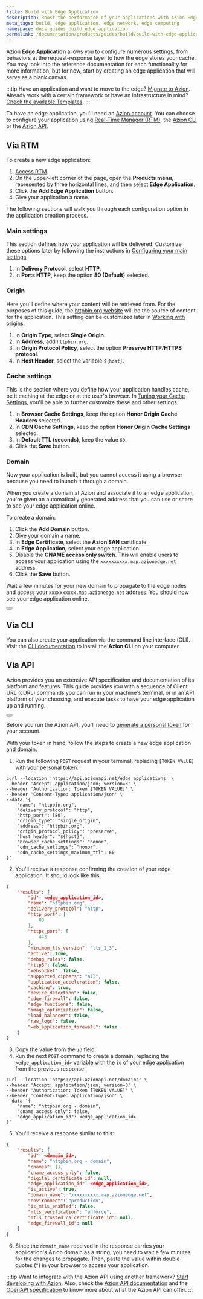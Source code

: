 ```yaml
---
title: Build with Edge Application
description: Boost the performance of your applications with Azion Edge Application.
meta_tags: build, edge application, edge network, edge computing
namespace: docs_guides_build_edge_application
permalink: /documentation/products/guides/build/build-with-edge-application/
---
```


Azion **Edge Application** allows you to configure numerous settings, from behaviors at the request-response layer to how the edge stores your cache. You may look into the reference documentation for each functionality for more information, but for now, start by creating an edge application that will serve as a blank canvas.

:::tip
Have an application and want to move to the edge? [Migrate to Azion](link_migrate). Already work with a certain framework or have an infrastructure in mind? [Check the available Templates](link_templates).
:::

To have an edge application, you'll need an [Azion account](link_accounts). You can choose to configure your application using [Real-Time Manager (RTM)](#via-rtm), the [Azion CLI](#via-cli) or the [Azion API](#via-api).

## Via RTM

To create a new edge application:

1. [Access RTM](link_rtm).
2. On the upper-left corner of the page, open the **Products menu**, represented by three horizontal lines, and then select **Edge Application**.
3. Click the **Add Edge Application** button.
4. Give your application a name.

The following sections will walk you through each configuration option in the application creation process.

### Main settings

This section defines how your application will be delivered. Customize these options later by following the instructions in [Configuring your main settings](link_config_app).

1. In **Delivery Protocol**, select **HTTP**.
2. In **Ports HTTP**, keep the option **80 (Default)** selected.

### Origin

Here you'll define where your content will be retrieved from. For the purposes of this guide, the [httpbin.org website](https://httpbin.org) will be the source of content for the application. This setting can be customized later in [Working with origins](link_work_origins).

1. In **Origin Type**, select **Single Origin**.
2. In **Address**, add `httpbin.org`.
3. In **Origin Protocol Policy**, select the option **Preserve HTTP/HTTPS protocol**.
4. In **Host Header**, select the variable `${host}`.

### Cache settings

This is the section where you define how your application handles cache, be it caching at the edge or at the user's browser. In [Tuning your Cache Settings](link_cache_settings), you'll be able to further customize these and other settings.

1. In **Browser Cache Settings**, keep the option **Honor Origin Cache Headers** selected.
2. In **CDN Cache Settings**, keep the option **Honor Origin Cache Settings** selected.
3. In **Default TTL (seconds)**, keep the value `60`.
4. Click the **Save** button.

### Domain

Now your application is built, but you cannot access it using a browser because you need to launch it through a domain.

When you create a domain at Azion and associate it to an edge application, you're given an automatically generated address that you can use or share to see your edge application online.

To create a domain:

1. Click the **Add Domain** button.
2. Give your domain a name.
3. In **Edge Certificate**, select the **Azion SAN** certificate.
4. In **Edge Application**, select your edge application.
5. Disable the **CNAME access only switch**. This will enable users to access your application using the `xxxxxxxxxx.map.azionedge.net` address.
5. Click the **Save** button.

Wait a few minutes for your new domain to propagate to the edge nodes and access your `xxxxxxxxxx.map.azionedge.net` address. You should now see your edge application online.

<Button href="link_work_with_domains" text="Go to Work with Domains"></Button>

## Via CLI

You can also create your application via the command line interface (CLI). Visit the [CLI documentation](link_cli) to install the **Azion CLI** on your computer.

## Via API

Azion provides you an extensive API specification and documentation of its platform and features. This guide provides you with a sequence of Client URL (cURL) commands you can run in your machine's terminal, or in an API platform of your choosing, and execute tasks to have your edge application up and running.

<Button href="link_api" text="Go to API documentation"></Button>

Before you run the Azion API, you'll need to [generate a personal token](link_personal_token) for your account.

With your token in hand, follow the steps to create a new edge application and domain:

1. Run the following `POST` request in your terminal, replacing `[TOKEN VALUE]` with your personal token:

```curl
curl --location 'https://api.azionapi.net/edge_applications' \
--header 'Accept: application/json; version=3' \
--header 'Authorization: Token [TOKEN VALUE]' \
--header 'Content-Type: application/json' \
--data '{
    "name": "httpbin.org",
    "delivery_protocol": "http",
    "http_port": [80],
    "origin_type": "single_origin",
    "address": "httpbin.org",
    "origin_protocol_policy": "preserve",
    "host_header": "${host}",
    "browser_cache_settings": "honor",
    "cdn_cache_settings": "honor",
    "cdn_cache_settings_maximum_ttl": 60
}'
```

2. You'll recieve a response confirming the creation of your edge application. It should look like this:

```json
{
    "results": {
        "id": <edge_application_id>,
        "name": "httpbin.org",
        "delivery_protocol": "http",
        "http_port": [
            80
        ],
        "https_port": [
            443
        ],
        "minimum_tls_version": "tls_1_3",
        "active": true,
        "debug_rules": false,
        "http3": false,
        "websocket": false,
        "supported_ciphers": "all",
        "application_acceleration": false,
        "caching": true,
        "device_detection": false,
        "edge_firewall": false,
        "edge_functions": false,
        "image_optimization": false,
        "load_balancer": false,
        "raw_logs": false,
        "web_application_firewall": false
    }
}
```

3. Copy the value from the `id` field.
4. Run the next `POST` command to create a domain, replacing the `<edge_application_id>` variable with the `id` of your edge application from the previous response:

```curl
curl --location 'https://api.azionapi.net/domains' \
--header 'Accept: application/json; version=3' \
--header 'Authorization: Token [TOKEN VALUE]' \
--header 'Content-Type: application/json' \
--data '{
    "name": "httpbin.org - domain",
    "cname_access_only": false,
    "edge_application_id": <edge_application_id>
}'
```

5. You'll receive a response similar to this:

```json
{
    "results": {
        "id": <domain_id>,
        "name": "httpbin.org - domain",
        "cnames": [],
        "cname_access_only": false,
        "digital_certificate_id": null,
        "edge_application_id": <edge_application_id>,
        "is_active": true,
        "domain_name": "xxxxxxxxxx.map.azionedge.net",
        "environment": "production",
        "is_mtls_enabled": false,
        "mtls_verification": "enforce",
        "mtls_trusted_ca_certificate_id": null,
        "edge_firewall_id": null
    }
}
```

6. Since the `domain_name` received in the response carries your application's Azion domain as a string, you need to wait a few minutes for the changes to propagate. Then, paste the value within double quotes (`"`) in your browser to access your application.

:::tip
Want to integrate with the Azion API using another framework? [Start developing with Azion](link_developing). Also, check the [Azion API documentation](link_azionapi) and the [OpenAPI specification](link_openapi) to know more about what the Azion API can offer.
:::
